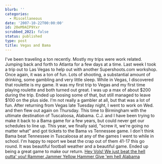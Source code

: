 ```yaml
---
blurb: ''
categories:
  - Miscellaneous
date: '2007-10-22T00:00:00'
id: 20eM9AIP9Yxr
scrubbed_2021: false
status: published
type: post
title: Vegas and Bama
---
```


I've been traveling a ton recently. Mostly my trips were work
related. Jumping back and forth to Atlanta for a few days at a
time. Last week I took a trip out to Las Vegas to help out with
another Supershoots.com workshop. Once again, it was a ton of fun.
Lots of shooting, a substantial amount of drinking, some gambling
and very little sleep. While in Vegas, I discovered that roulette
is my game. It was my first trip to Vegas and my first time playing
roulette and both turned out great. I was up a max of about $200
during the trip. Ended up loosing some of that, but still managed
to leave $100 on the plus side. I'm not really a gambler at all,
but that was a lot of fun. After returning from Vegas late Tuesday
night, I went to work on Wed. and then flew out again on Thursday.
This time to Birmingham with the ultimate destination of
Tuscaloosa, Alabama. C.J. and I have been trying to make it back to
a Bama game for a few years, but could never get our schedules to
line up. This year, we finally said, "screw it, we're going no
matter what" and got tickets to the Bama vs Tennessee game. I don't
think Bama beat Tennessee in Tuscaloosa at any of the games I went
to while in school. I'm happy to report we beat the crap out of
them 41-17 this go round. It was beautiful football weather and a
beautiful game. Ended up being a great game to make our return.
[Hey Vols! We just beat the hell outta' you! Rammer Jammer Yellow Hammer Give 'em hell Alabama](http://youtube.com/watch?v=UNJpG2kj4w0)
